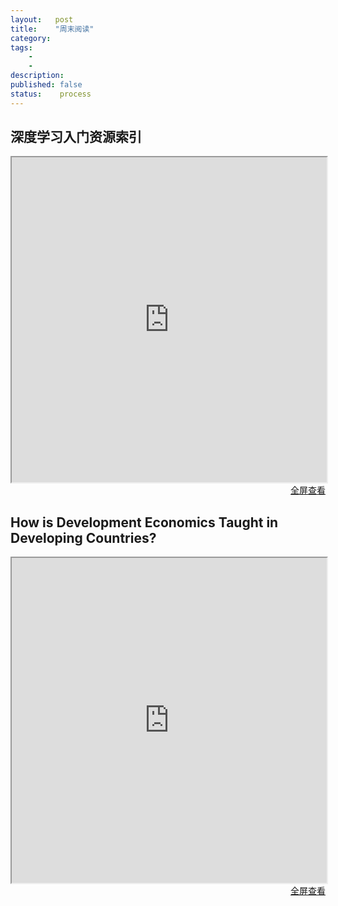 ```yaml
---
layout:   post
title:    "周末阅读"
category:  
tags:     
    -  
    -   
description: 
published: false
status:    process
---
```


## 深度学习入门资源索引
 
<iframe src="http://xccds1977.blogspot.com/2015/11/blog-post.html" style="width:100%; height:520px;">
</iframe>

<p style="margin-top: 0px; text-align:right;">
<a target="_blank" 
href="http://xccds1977.blogspot.com/2015/11/blog-post.html">
  全屏查看
</a>
</p>



## How is Development Economics Taught in Developing Countries?
 
<iframe src="http://blogs.worldbank.org/impactevaluations/how-development-economics-taught-developing-countries-what-we-learned-looking-more-200-courses.html" style="width:100%; height:520px;">
</iframe>

<p style="margin-top: 0px; text-align:right;">
<a target="_blank" 
href="http://blogs.worldbank.org/impactevaluations/how-development-economics-taught-developing-countries-what-we-learned-looking-more-200-courses">
  全屏查看
</a>
</p>





